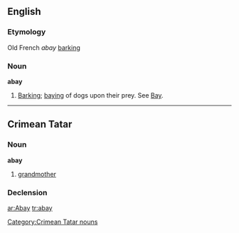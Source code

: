 ==English==

===Etymology===
Old French ''abay'' [[barking]]

===Noun===
'''abay'''

# {{obsolete}} [[barking|Barking]]; [[baying]] of dogs upon their prey. See [[Bay]].

----

==Crimean Tatar==

===Noun===
'''abay'''

# [[grandmother]]

===Declension===
{{crh-latin-noun|nıñ|ga|nı|da|dan}}

[[Category:Crimean Tatar nouns]]

[[ar:Abay]]
[[tr:abay]]